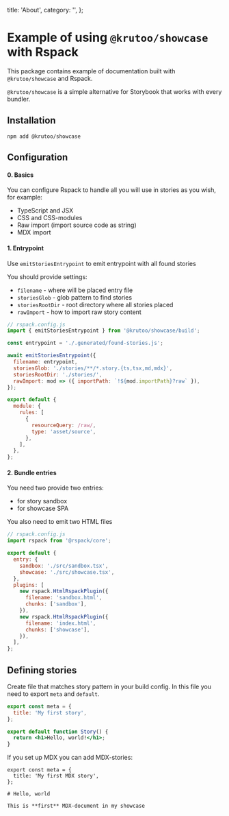  title: 'About',
  category: '',
};

# Example of using `@krutoo/showcase` with Rspack

This package contains example of documentation built with `@krutoo/showcase` and Rspack.

`@krutoo/showcase` is a simple alternative for Storybook that works with every bundler.

## Installation

```shell
npm add @krutoo/showcase
```

## Configuration

#### 0. Basics

You can configure Rspack to handle all you will use in stories as you wish, for example:

- TypeScript and JSX
- CSS and CSS-modules
- Raw import (import source code as string)
- MDX import

#### 1. Entrypoint

Use `emitStoriesEntrypoint` to emit entrypoint with all found stories

You should provide settings:

- `filename` - where will be placed entry file
- `storiesGlob` - glob pattern to find stories
- `storiesRootDir` - root directory where all stories placed
- `rawImport` - how to import raw story content

```js
// rspack.config.js
import { emitStoriesEntrypoint } from '@krutoo/showcase/build';

const entrypoint = './.generated/found-stories.js';

await emitStoriesEntrypoint({
  filename: entrypoint,
  storiesGlob: './stories/**/*.story.{ts,tsx,md,mdx}',
  storiesRootDir: './stories/',
  rawImport: mod => ({ importPath: `!${mod.importPath}?raw` }),
});

export default {
  module: {
    rules: [
      {
        resourceQuery: /raw/,
        type: 'asset/source',
      },
    ],
  },
};
```

#### 2. Bundle entries

You need two provide two entries:

- for story sandbox
- for showcase SPA

You also need to emit two HTML files

```js
// rspack.config.js
import rspack from '@rspack/core';

export default {
  entry: {
    sandbox: './src/sandbox.tsx',
    showcase: './src/showcase.tsx',
  },
  plugins: [
    new rspack.HtmlRspackPlugin({
      filename: 'sandbox.html',
      chunks: ['sandbox'],
    }),
    new rspack.HtmlRspackPlugin({
      filename: 'index.html',
      chunks: ['showcase'],
    }),
  ],
};
```

## Defining stories

Create file that matches story pattern in your build config. In this file you need to export `meta` and `default`.

```jsx
export const meta = {
  title: 'My first story',
};

export default function Story() {
  return <h1>Hello, world!</h1>;
}
```

If you set up MDX you can add MDX-stories:

```mdx
export const meta = {
  title: 'My first MDX story',
};

# Hello, world

This is **first** MDX-document in my showcase
```
